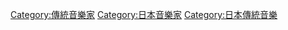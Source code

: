 [[Category:傳統音樂家|Category:傳統音樂家]]
[[Category:日本音樂家|Category:日本音樂家]]
[[Category:日本傳統音樂|Category:日本傳統音樂]]